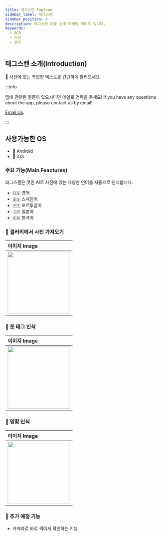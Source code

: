 ```yaml
---
title: 태그스캔 TagScan
sidebar_label: 태그스캔
sidebar_position: 4
description: 태그스캔 어플 소개 마케팅 페이지 입니다.
keywords:
  - OCR
  - 사진
  - 문자
---
```


## 태그스캔 소개(Introduction)

👋 사진에 있는 복잡한 텍스트를 간단하게 불러오세요.

:::info

앱에 관련된 질문이 있으시다면 메일로 연락을 주세요!
If you have any questions about the app, please contact us by email! 

<a href="mailto:dev.balmuda@gmail.com">Email Us</a>.

:::

## 사용가능한 OS

- 🍏 Android
- 🍎 iOS

### 주요 기능(Main Feactures)

태그스캔은 멋진 AI로 사진에 있는 다양한 언어를 자동으로 인식합니다.

- 🇺🇸 영어
- 🇪🇸 스페인어
- 🇵🇹 포르투갈어
- 🇯🇵 일본어
- 🇰🇷 한국어

### 🍋 갤러리에서 사진 가져오기

| 이미지 Image                                                 |
| :----------------------------------------------------------- |
| <img src="/img/screenshot/tagscan/image1.jpeg" width="200" /> |

### 🍌 옷 태그 인식

| 이미지 Image                                                 |
| :----------------------------------------------------------- |
| <img src="/img/screenshot/tagscan/image2.jpeg" width="200" /> |

### 🍐 명함 인식

| 이미지 Image                                                 | 
| :----------------------------------------------------------- |
| <img src="/img/screenshot/tagscan/image3.jpeg" width="200" /> |



### 🍉 추가 예정 기능

- 카메라로 바로 찍어서 확인하는 기능